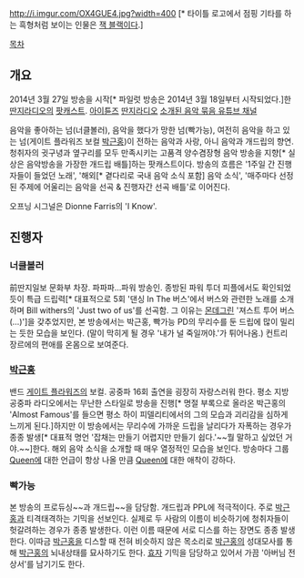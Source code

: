 http://i.imgur.com/OX4GUE4.jpg?width=400 [* 타이틀 로고에서 점핑 기타를 하는 흑형처럼 보이는 인물은 [[잭 블랙]]이다.]


[[목차]]
== 개요 ==
2014년 3월 27일 방송을 시작[* 파일럿 방송은 2014년 3월 18일부터 시작되었다.]한 [[딴지라디오]]의 [[팟캐스트]].
[https://itunes.apple.com/kr/podcast/hai-pidelliti/id844096110?mt=2 아이튠즈]
[http://old.ddanzi.com/appstream/highfidelity.xml 딴지라디오]
[https://www.youtube.com/channel/UCnEQ6cvZIB97zJAJ9DVCSvg/playlists?spfreload=1 소개된 음악 묶음 유튜브 채널]

음악을 좋아하는 넘(너클볼러), 음악을 했다가 망한 넘(빡가능), 여전히 음악을 하고 있는 넘(게이트 플라워즈 보컬 [[박근홍]])이 전하는 음악과 사랑, 아니 음악과 개드립의 향연. 청취자의 귓구녕과 옆구리를 모두 만족시키는 고품격 양수겸장형 음악 방송을 지향[* 실상은 음악방송을 가장한 개드립 배틀]하는 팟캐스트이다.
방송의 흐름은 '1주일 간 진행자들이 들었던 노래', '해외[* 곁다리로 국내 음악 소식 포함] 음악 소식', '매주마다 선정된 주제에 어울리는 음악을 선곡 & 진행자간 선곡 배틀'로 이어진다.

오프닝 시그널은 Dionne Farris의 'I Know'.

== 진행자 ==
=== 너클볼러 ===
前딴지일보 문화부 차장. 파파파...파워 방송인. 종방된 파워 투더 피플에서도 확인되었듯이 특급 드립력[* 대표적으로 5회 '댄싱 In The 버스'에서 버스와 관련한 노래를 소개하며 Bill withers의 'Just two of us'를 선곡함. 그 이유는 [[몬데그린]] '져스트 투어 버스(…)']을 갖추었지만, 본 방송에서는 박근홍, 빡가능 PD의 무리수를 둔 드립에 많이 밀리는 듯한 모습을 보인다. (말이 막히게 될 경우 '내가 널 죽일꺼야.'가 튀어나옴.) 컨트리 장르에의 편애를 온몸으로 보여준다.

=== [[박근홍]] ===
밴드 [[게이트 플라워즈]]의 보컬. 공중파 16회 출연을 굉장히 자랑스러워 한다. 평소 지방 공중파 라디오에서는 무난한 스타일로 방송을 진행[* 명절 부록으로 올라온 박근홍의 'Almost Famous'를 들으면 평소 하이 피델리티에서의 그의 모습과 괴리감을 심하게 느끼게 된다.]하지만 이 방송에서는 무리수에 가까운 드립을 날리다가 자폭하는 경우가 종종 발생[* 대표적 명언 '잡채는 만들기 어렵지만 만들기 쉽다.'~~뭘 말하고 싶었던 거야.~~]한다. 해외 음악 소식을 소개할 때 매우 열정적인 모습을 보인다. 방송마다 그룹 [[Queen]]에 대한 언급이 항상 나올 만큼 [[Queen]]에 대한 애착이 강하다.

=== 빡가능 ===
본 방송의 프로듀싱~~과 개드립~~을 담당함. 개드립과 PPL에 적극적이다. 주로 [[박근홍]]과 티격태격하는 기믹을 선보인다. 실제로 두 사람의 이름이 비슷하기에 청취자들이 헛갈려하는 경우가 종종 발생한다. 이런 이름 때문에 서로 디스를 하는 장면도 종종 발생한다. 이따금 [[박근홍]]을 디스할 때 전혀 비슷하지 않은 목소리로 [[박근홍]]의 성대모사를 통해 [[박근홍]]의 뇌내상태를 묘사하기도 한다. [[효자]] 기믹을 담당하고 있어서 가끔 '아버님 전상서'를 남기기도 한다.
